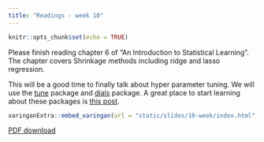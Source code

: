 ```yaml
---
title: "Readings - week 10"
---
```


```r
knitr::opts_chunk$set(echo = TRUE)
```

Please finish reading chapter 6 of "An Introduction to Statistical Learning". The chapter covers Shrinkage methods including ridge and lasso regression.

This will be a good time to finally talk about hyper parameter tuning. We will use the [tune](https://tune.tidymodels.org/) package and [dials](https://dials/tidymodels.org/) package. A great place to start learning about these packages is [this post](https://tune.tidymodels.org/articles/getting_started.html).


```r
xaringanExtra::embed_xaringan(url = "static/slides/10-week/index.html", ratio = "16:9")
```

[PDF download](static/slides/10-week/10-week.pdf)
